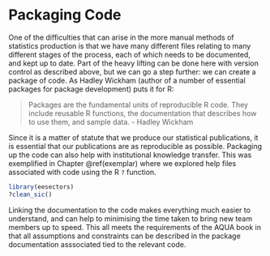 # Packaging Code {#package}

One of the difficulties that can arise in the more manual methods of statistics production is that we have many different files relating to many different stages of the process, each of which needs to be documented, and kept up to date. Part of the heavy lifting can be done here with version control as described above, but we can go a step further: we can create a package of code. As Hadley Wickham (author of a number of essential packages for package development) puts it for R:

> Packages are the fundamental units of reproducible R code. They include reusable R functions, the documentation that describes how to use them, and sample data. - Hadley Wickham

Since it is a matter of statute that we produce our statistical publications, it is essential that our publications are as reproducible as possible. Packaging up the code can also help with institutional knowledge transfer. This was exemplified in Chapter \@ref(exemplar) where we explored help files associated with code using the R `?` function.

```r
library(eesectors)
?clean_sic()
```


Linking the documentation to the code makes everything much easier to understand, and can help to minimising the time taken to bring new team members up to speed. This all meets the requirements of the AQUA book in that all assumptions and constraints can be described in the package documentation asssociated tied to the relevant code.  